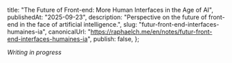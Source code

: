   title: "The Future of Front-end: More Human Interfaces in the Age of AI",
  publishedAt: "2025-09-23",
  description:
    "Perspective on the future of front-end in the face of artificial intelligence.",
  slug: "futur-front-end-interfaces-humaines-ia",
  canonicalUrl:
    "https://raphaelch.me/en/notes/futur-front-end-interfaces-humaines-ia",
  publish: false,
};

*Writing in progress*